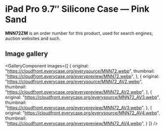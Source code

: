 
# iPad Pro 9.7″ Silicone Case — Pink Sand

<Callout type='info' emoji='👉🏻'>**MNN72ZM** is an order number for this product, used for search engines, auction websites and such.</Callout>

## Image gallery

<GalleryComponent
    images={[
      {
        original: "https://cloudfront.everycase.org/everysource/MNN72.webp",
        thumbnail: "https://cloudfront.everycase.org/everypreview/MNN72.webp",
      },
      {
        original: "https://cloudfront.everycase.org/everysource/MNN72_AV2.webp",
        thumbnail: "https://cloudfront.everycase.org/everypreview/MNN72_AV2.webp",
      },
      {
        original: "https://cloudfront.everycase.org/everysource/MNN72_AV3.webp",
        thumbnail: "https://cloudfront.everycase.org/everypreview/MNN72_AV3.webp",
      },
      {
        original: "https://cloudfront.everycase.org/everysource/MNN72_AV4.webp",
        thumbnail: "https://cloudfront.everycase.org/everypreview/MNN72_AV4.webp",
      }
    ]}
  />
